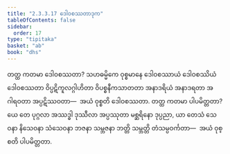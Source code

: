 ```yaml
---
title: "2.3.3.17 ဒေါဝစဿတာဒုက"
tableOfContents: false
sidebar:
  order: 17
type: "tipitaka"
basket: "ab"
book: "dhs"
---
```



<DynamicBreadcrumb />

<Division number="1332" book="dhs" e="ch" v="29" p="258">

<Paragraph number="2037" book="dhs">
တတ္ထ ကတမာ ဒေါဝစဿတာ? သဟဓမ္မိကေ ဝုစ္စမာနေ ဒေါဝစဿာယံ ဒေါဝစဿိယံ ဒေါဝစဿတာ ဝိပ္ပဋိကူလဂ္ဂါဟိတာ ဝိပစ္စနီကသာတတာ အနာဒရိယံ အနာဒရတာ အဂါရဝတာ အပ္ပဋိဿဝတာ—  အယံ ဝုစ္စတိ ဒေါဝစဿတာ.
</Paragraph>

</Division>
<Division number="1333" book="dhs" e="ch" v="29" p="258">

<Paragraph number="2038" book="dhs">
တတ္ထ ကတမာ ပါပမိတ္တတာ? ယေ တေ ပုဂ္ဂလာ အဿဒ္ဓါ ဒုဿီလာ အပ္ပဿုတာ မစ္ဆရိနော ဒုပ္ပညာ, ယာ တေသံ သေဝနာ နိသေဝနာ သံသေဝနာ ဘဇနာ သမ္ဘဇနာ ဘတ္တိ သမ္ဘတ္တိ တံသမ္ပဝင်္ကတာ—  အယံ ဝုစ္စတိ ပါပမိတ္တတာ.
</Paragraph>
</Division>